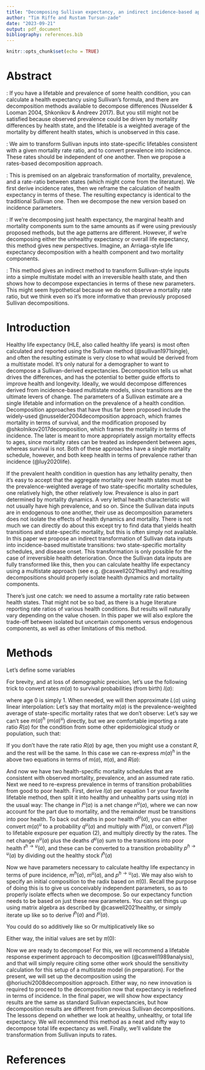 ```yaml
---
title: "Decomposing Sullivan expectancy, an indirect incidence-based approach"
author: "Tim Riffe and Rustam Tursun-zade"
date: "2023-09-21"
output: pdf_document
bibliography: references.bib  
---
```


```r
knitr::opts_chunk$set(echo = TRUE)
```

# Abstract
\textbf{Background}: If you have a lifetable and prevalence of some health condition, you can calculate a health expectancy using Sullivan's formula, and there are decomposition methods available to decompose differences (Nusselder & Looman 2004, Shkonikov & Andreev 2017). But you still might not be satisfied because observed prevalence could be driven by mortality differences by health state, and the lifetable is a weighted average of the mortality by different health states, which is unobserved in this case. 

\textbf{Objectives}: We aim to transform Sullivan inputs into state-specific lifetables consistent with a given mortality rate ratio, and to convert prevalence into incidence. These rates should be independent of one another. Then we propose a rates-based decomposition approach.

\textbf{Methods}: This is premised on an algebraic transformation of mortality, prevalence, and a rate-ratio between states (which might come from the literature). We first derive incidence rates, then we reframe the calculation of health expectancy in terms of these. The resulting expectancy is identical to the traditional Sullivan one. Then we decompose the new version based on incidence parameters.

\textbf{Results}: If we're decomposing just health expectancy, the marginal health and mortality components sum to the same amounts as if were using previously proposed methods, but the age patterns are different. However, if we're decomposing either the unhealthy expectancy or overall life expectancy, this method gives new perspectives. Imagine, an Arriaga-style life expectancy decomposition with a health component and two mortality components.

\textbf{Conclusions}: This method gives an indirect method to transform Sullivan-style inputs into a simple multistate model with an irreversible health state, and then shows how to decompose expectancies in terms of these new parameters. This might seem hypothetical because we do not observe a mortality rate ratio, but we think even so it's more informative than previously proposed Sullivan decompositions.

# Introduction

Healthy life expectancy (HLE, also called healthy life years) is most often calculated and reported using the Sullivan method (@sullivan1971single), and often the resulting estimate is very close to what would be derived from a multistate model. It's only natural for a demographer to want to decompose a Sullivan-derived expectancies. Decomposition tells us what drives the differences, and has the potential to better guide efforts to improve health and longevity. Ideally, we would decompose differences derived from incidence-based multistate models, since transitions are the ultimate levers of change. The parameters of a Sullivan estimate are a single lifetable and information on the prevalence of a health condition. Decomposition approaches that have thus far been proposed include the widely-used @nusselder2004decomposition approach, which frames mortality in terms of survival, and the modification proposed by @shkolnikov2017decomposition, which frames the mortality in terms of incidence. The later is meant to more appropriately assign mortality effects to ages, since mortality rates can be treated as independent between ages, whereas survival is not. Both of these approaches have a single mortality schedule, however, and both keep health in terms of prevalence rather than incidence (@luy2020life).

If the prevalent health condition in question has any lethality penalty, then it's easy to accept that the aggregate mortality over health states must be the prevalence-weighted average of two state-specific mortality schedules, one relatively high, the other relatively low. Prevalence is also in part determined by mortality dynamics. A very lethal health characteristic will not usually have high prevalence, and so on. Since the Sullivan data inputs are in endogenous to one another, their use as decomposition parameters does not isolate the effects of health dynamics and mortality. There is not much we can directly do about this except try to find data that yields health transitions and state-specific mortality, but this is often simply not available. In this paper we propose an indirect transformation of Sullivan data inputs into incidence-based multistate transitions: two state-specific mortality schedules, and disease onset. This transformation is only possible for the case of irreversible health deterioration. Once the Sullivan data inputs are fully transformed like this, then you can calculate healthy life expectancy using a multistate approach (see e.g. @caswell2021healthy) and resulting decompositions should properly isolate health dynamics and mortality components.

There's just one catch: we need to assume a mortality rate ratio between health states. That might not be so bad, as there is a huge literature reporting rate ratios of various health conditions. But results will naturally vary depending on the value chosen. In this paper we will also explore the trade-off between isolated but uncertain components versus endogenous components, as well as other limitations of this method.

# Methods

Let's define some variables
\begin{description}
 \item{a} will index age, we assume discrete single ages through, please pardon the following notation which might seem continuous.
 \item{$m(a)$} observed all-cause aggregate mortality rates for age $a$. 
 \item{$q(a)$} conditional mortality probabilities derived from the mortality rates as $q(a) = 1 - e^{-m(a)}$
 \item{$l(a)$} lifetable survivorship
 \item{$L(a)$} lifetable exposure
 \item{$\pi(a)$} the prevalence of a health condition expressed as a probability
 \item{$R(a)$} the mortality rate ratio between health states. In practice we may or may not have this by age. We assume this.
 \item{$m^u(a)$and $m^h(a)$} the mortality rates of people with and without the health condition, respectively. We infer these.
 \item{$p^{h\rightarrow u}(a)$} transition probabilities from good to poor health. We infer this using some other intermediate steps described later.
\end{description}

For brevity, and at loss of demographic precision, let's use the following trick to convert rates $m(a)$ to survival probabilities (from birth) $l(a)$:

\begin{equation}
l(a+1) = e^{-\sum_{x=0}^{a} m(x)}
\end{equation}
where age 0 is simply 1. When needed, we will then approximate $L(a)$ using linear interpolation:
\begin{equation}
L(a) = \frac{l(a)+l(a+1)}{2}
\end{equation}
Let's say that mortality $m(a)$ is the prevalence-weighted average of state-specific mortality rates that we don't observe:
\begin{equation}
m(a) = (1-\pi(a))m^h(a) + \pi(a)m^u(a)
\end{equation}
Let's say we can't see $m(a)^h$ ($m(a)^u$) directly, but we are comfortable importing a rate ratio $R(a)$ for the condition from some other epidemiological study or population, such that:

\begin{equation}
m^u(a) = R(a)m^h(a)
\end{equation}

If you don't have the rate ratio $R(a)$ by age, then you might use a constant $R$, and the rest will be the same. In this case we can re-express $m(a)^h$ in the above two equations in terms of $m(a)$, $\pi(a)$, and $R(a)$:

\begin{equation}
m^h(a) = \frac{m(a)}{1-\pi(a) + \pi(a)R(a)}
\end{equation}
And now we have two health-specific mortality schedules that are consistent with observed mortality, prevalence, and an assumed rate ratio. Next we need to re-express prevalence in terms of transition probabilities from good to poor health.
First, derive $l(a)$ per equation 1 or your favorite lifetable method, then split it into healthy and unhealthy parts using $\pi(a)$ in the usual way:
\begin{equation}
\begin{aligned}
l^h(a) &= l(a) (1-\pi(a))\\
l^u(a) &= l(a) \pi(a)
\end{aligned}
\end{equation}
The change in $l^u(a)$ is a net change $n^u(a)$, where we can now account for the part due to mortality, and the remainder must be transitions into poor health. To back out deaths in poor health $d^u(a)$, you can either convert $m(a)^u$ to a probability $q^u(a)$ and multiply with $l^u(a)$, or convert $l^u(a)$ to lifetable exposure per equation (2), and multiply directly by the rates. The net change $n^u(a)$ plus the deaths $d^u(a)$ sum to the transitions into poor health $t^{h\rightarrow u}(a)$, and these can be converted to a transition probability $p^{h\rightarrow u}(a)$ by dividing out the healthy stock $l^h(a)$
\begin{equation}
\begin{aligned}
n^u(a) &= l^u(a+1) - l^u(a)\\
d^u(a) &= L^u(a) m^u(a)\\
t^{h\rightarrow u}(a) &= n^u(a) + d^u(a)\\
p^{h\rightarrow u}(a) &= \frac{t^{h\rightarrow u}(a) }{l^h(a)}
\end{aligned}
\end{equation}

Now we have parameters necessary to calculate healthy life expectancy in terms of pure incidence, $m^h(a)$, $m^u(a)$, and $p^{h\rightarrow u}(a)$. We may also wish to specify an initial composition to the radix based on $\pi(0)$. Recall the purpose of doing this is to give us conceivably independent parameters, so as to properly isolate effects when we decompose. So our expectancy function needs to be based on just these new parameters. You can set things up using matrix algebra as described by @caswell2021healthy, or simply iterate up like so to derive $l^h(a)$ and $l^u(a)$. 

You could do so additively like so
\begin{equation}
\begin{aligned}
l^h(a+1) &= l^h(a) - d^h(a) - t^{h\rightarrow u}(a) \\
l^u(a+1) &= l^u(a) - d^u(a) + t^{h\rightarrow u}(a)
\end{aligned}
\end{equation}
Or multiplicatively like so
\begin{equation}
\begin{aligned}
l^h(a+1) &= l^h(a)  \left(1 - q^h(a) - p^{h\rightarrow u}(a)\right) \\
l^u(a+1) &= l^u(a)  \left(1 - q^u(a)\right) + l^h(a) p^{h\rightarrow u}(a)
\end{aligned}
\end{equation}

Either way, the initial values are set by $\pi(0)$:
\begin{equation}
\begin{aligned}
l^h(0) &= 1-\pi(0) \\
l^u(0) &= \pi(0)
\end{aligned}
\end{equation}

Now we are ready to decompose! For this, we will recommend a lifetable response experiment approach to decomposition (@caswell1989analysis), and that will simply require citing some other work should the sensitivity calculation for this setup of a multistate model (in preparation). For the present, we will set up the decomposition using the @horiuchi2008decomposition approach. Either way, no new innovation is required to proceed to the decomposition now that expectancy is redefined in terms of incidence. In the final paper, we will show how expectancy results are the same as standard Sullivan expectancies, but how decomposition results are different from previous Sullivan decompositions. The lessons depend on whether we look at healthy, unhealthy, or total life expectancy. We will recommend this method as a neat and nifty way to decompose total life expectancy as well. Finally, we'll validate the transformation from Sullivan inputs to rates.





# References


